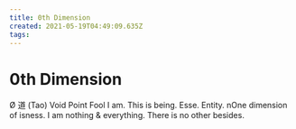 ```yaml
---
title: 0th Dimension
created: 2021-05-19T04:49:09.635Z
tags:
---
```


# 0th Dimension

Ø
道 (Tao)
Void
Point
Fool
I am.
This is being.
Esse.
Entity.
nOne dimension of isness.
I am nothing & everything.
There is no other besides.
